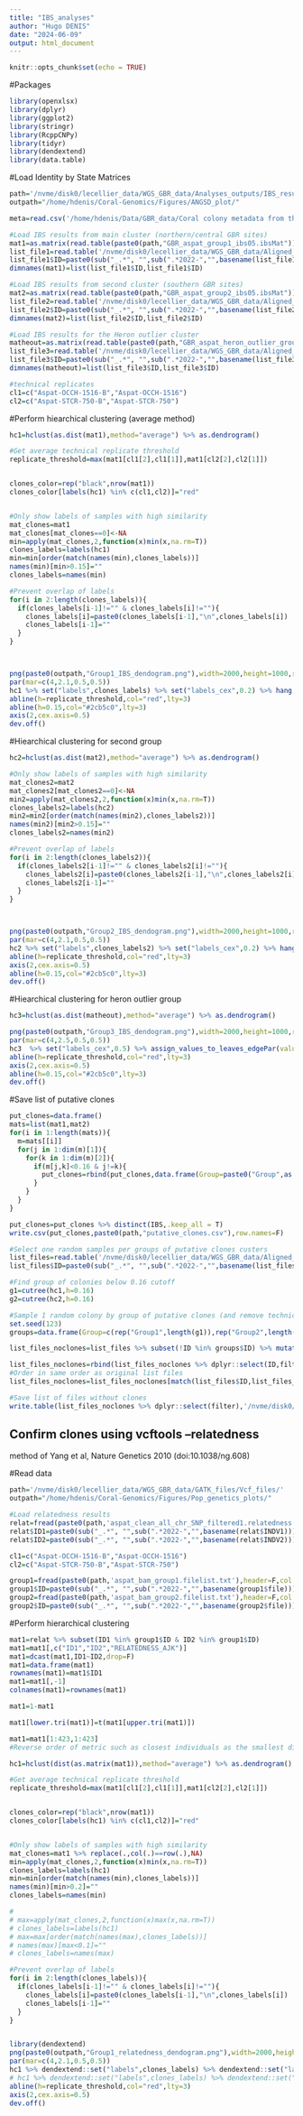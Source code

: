 ```yaml
---
title: "IBS_analyses"
author: "Hugo DENIS"
date: "2024-06-09"
output: html_document
---
```


```r
knitr::opts_chunk$set(echo = TRUE)
```

#Packages
```r
library(openxlsx)
library(dplyr)
library(ggplot2)
library(stringr)
library(RcppCNPy)
library(tidyr)
library(dendextend)
library(data.table)
```

#Load Identity by State Matrices 
```r
path='/nvme/disk0/lecellier_data/WGS_GBR_data/Analyses_outputs/IBS_results/'
outpath="/home/hdenis/Coral-Genomics/Figures/ANGSD_plot/"

meta=read.csv('/home/hdenis/Data/GBR_data/Coral colony metadata from the ECT1_RRAP_Aspathulata_2022.csv')

#Load IBS results from main cluster (northern/central GBR sites)
mat1=as.matrix(read.table(paste0(path,"GBR_aspat_group1_ibs05.ibsMat")))
list_file1=read.table('/nvme/disk0/lecellier_data/WGS_GBR_data/Aligned_files/aspat_bam_group1.filelist.txt',col.names='file')
list_file1$ID=paste0(sub("_.*", "",sub(".*2022-","",basename(list_file1$file))))
dimnames(mat1)=list(list_file1$ID,list_file1$ID)

#Load IBS results from second cluster (southern GBR sites)
mat2=as.matrix(read.table(paste0(path,"GBR_aspat_group2_ibs05.ibsMat")))
list_file2=read.table('/nvme/disk0/lecellier_data/WGS_GBR_data/Aligned_files/aspat_bam_group2.filelist.txt',col.names='file')
list_file2$ID=paste0(sub("_.*", "",sub(".*2022-","",basename(list_file2$file))))
dimnames(mat2)=list(list_file2$ID,list_file2$ID)

#Load IBS results for the Heron outlier cluster
matheout=as.matrix(read.table(paste0(path,"GBR_aspat_heron_outlier_group_ibs05.ibsMat")))
list_file3=read.table('/nvme/disk0/lecellier_data/WGS_GBR_data/Aligned_files/aspat_bam_heron_outlier.filelist.txt',col.names='file')
list_file3$ID=paste0(sub("_.*", "",sub(".*2022-","",basename(list_file3$file))))
dimnames(matheout)=list(list_file3$ID,list_file3$ID)

#technical replicates
cl1=c("Aspat-OCCH-1516-B","Aspat-OCCH-1516")
cl2=c("Aspat-STCR-750-B","Aspat-STCR-750")
```

#Perform hiearchical clustering (average method)
```r
hc1=hclust(as.dist(mat1),method="average") %>% as.dendrogram()

#Get average technical replicate threshold
replicate_threshold=max(mat1[cl1[2],cl1[1]],mat1[cl2[2],cl2[1]])


clones_color=rep("black",nrow(mat1))
clones_color[labels(hc1) %in% c(cl1,cl2)]="red"


#Only show labels of samples with high similarity 
mat_clones=mat1
mat_clones[mat_clones==0]<-NA
min=apply(mat_clones,2,function(x)min(x,na.rm=T))
clones_labels=labels(hc1)
min=min[order(match(names(min),clones_labels))]
names(min)[min>0.15]=""
clones_labels=names(min)

#Prevent overlap of labels
for(i in 2:length(clones_labels)){
  if(clones_labels[i-1]!="" & clones_labels[i]!=""){
    clones_labels[i]=paste0(clones_labels[i-1],"\n",clones_labels[i])
    clones_labels[i-1]=""
  }
}



png(paste0(outpath,"Group1_IBS_dendogram.png"),width=2000,height=1000,res=400)
par(mar=c(4,2.1,0.5,0.5))
hc1 %>% set("labels",clones_labels) %>% set("labels_cex",0.2) %>% hang.dendrogram() %>% assign_values_to_leaves_edgePar(value=clones_color,edgePar="col") %>% set("branches_lwd",0.5)  %>% plot(ylim=c(0.13,0.25),yaxt="n")
abline(h=replicate_threshold,col="red",lty=3)
abline(h=0.15,col="#2cb5c0",lty=3)
axis(2,cex.axis=0.5)
dev.off()
```

#Hiearchical clustering for second group
```r
hc2=hclust(as.dist(mat2),method="average") %>% as.dendrogram()

#Only show labels of samples with high similarity 
mat_clones2=mat2
mat_clones2[mat_clones2==0]<-NA
min2=apply(mat_clones2,2,function(x)min(x,na.rm=T))
clones_labels2=labels(hc2)
min2=min2[order(match(names(min2),clones_labels2))]
names(min2)[min2>0.15]=""
clones_labels2=names(min2)

#Prevent overlap of labels
for(i in 2:length(clones_labels2)){
  if(clones_labels2[i-1]!="" & clones_labels2[i]!=""){
    clones_labels2[i]=paste0(clones_labels2[i-1],"\n",clones_labels2[i])
    clones_labels2[i-1]=""
  }
}



png(paste0(outpath,"Group2_IBS_dendogram.png"),width=2000,height=1000,res=400)
par(mar=c(4,2.1,0.5,0.5))
hc2 %>% set("labels",clones_labels2) %>% set("labels_cex",0.2) %>% hang.dendrogram() %>% assign_values_to_leaves_edgePar(value="black",edgePar="col") %>% set("branches_lwd",0.5)  %>% plot(ylim=c(0.13,0.25),yaxt="n")
abline(h=replicate_threshold,col="red",lty=3)
axis(2,cex.axis=0.5)
abline(h=0.15,col="#2cb5c0",lty=3)
dev.off()
```

#Hiearchical clustering for heron outlier group
```r
hc3=hclust(as.dist(matheout),method="average") %>% as.dendrogram()

png(paste0(outpath,"Group3_IBS_dendogram.png"),width=2000,height=1000,res=400)
par(mar=c(4,2.5,0.5,0.5))
hc3  %>% set("labels_cex",0.5) %>% assign_values_to_leaves_edgePar(value="black",edgePar="col") %>% set("branches_lwd",1)  %>% plot(ylim=c(0,0.5),yaxt="n")
abline(h=replicate_threshold,col="red",lty=3)
axis(2,cex.axis=0.5)
abline(h=0.15,col="#2cb5c0",lty=3)
dev.off()
```

#Save list of putative clones 
```r
put_clones=data.frame()
mats=list(mat1,mat2)
for(i in 1:length(mats)){
  m=mats[[i]]
  for(j in 1:dim(m)[1]){
    for(k in 1:dim(m)[2]){
      if(m[j,k]<0.16 & j!=k){
        put_clones=rbind(put_clones,data.frame(Group=paste0("Group",as.character(i)),ID1=rownames(m)[j],ID2=colnames(m)[k],IBS=m[j,k]))
      }
    }
  }
}

put_clones=put_clones %>% distinct(IBS,.keep_all = T)
write.csv(put_clones,paste0(path,"putative_clones.csv"),row.names=F)

#Select one random samples per groups of putative clones custers
list_files=read.table('/nvme/disk0/lecellier_data/WGS_GBR_data/Aligned_files/aspat_bam_clean.filelist.txt',col.names='file')
list_files$ID=paste0(sub("_.*", "",sub(".*2022-","",basename(list_files$file))))

#Find group of colonies below 0.16 cutoff 
g1=cutree(hc1,h=0.16)
g2=cutree(hc2,h=0.16)

#Sample 1 random colony by group of putative clones (and remove technical replicates)
set.seed(123)
groups=data.frame(Group=c(rep("Group1",length(g1)),rep("Group2",length(g2))),Clone_clust=c(g1,g2),ID=c(names(g1),names(g2))) %>% subset(!ID %in% c("Aspat-OCCH-1516-B","Aspat-STCR-750-B")) %>% group_by(Group,Clone_clust) %>% slice_sample(n=1) %>% mutate(filter=1)

list_files_noclones=list_files %>% subset(!ID %in% groups$ID) %>% mutate(filter=0)

list_files_noclones=rbind(list_files_noclones %>% dplyr::select(ID,filter),groups %>% ungroup() %>% dplyr::select(ID,filter))
#Order in same order as original list files
list_files_noclones=list_files_noclones[match(list_files$ID,list_files_noclones$ID),]

#Save list of files without clones 
write.table(list_files_noclones %>% dplyr::select(filter),'/nvme/disk0/lecellier_data/WGS_GBR_data/Aligned_files/aspat_bam_noclones.filelist.txt',row.names=F,col.names = F,quote=F)
```


## Confirm clones using vcftools --relatedness 
method of Yang et al, Nature Genetics 2010 (doi:10.1038/ng.608)

#Read data 
```r
path='/nvme/disk0/lecellier_data/WGS_GBR_data/GATK_files/Vcf_files/'
outpath="/home/hdenis/Coral-Genomics/Figures/Pop_genetics_plots/"

#Load relatedness results
relat=fread(paste0(path,'aspat_clean_all_chr_SNP_filtered1.relatedness'),header=T)
relat$ID1=paste0(sub("_.*", "",sub(".*2022-","",basename(relat$INDV1))))
relat$ID2=paste0(sub("_.*", "",sub(".*2022-","",basename(relat$INDV2))))

cl1=c("Aspat-OCCH-1516-B","Aspat-OCCH-1516")
cl2=c("Aspat-STCR-750-B","Aspat-STCR-750")

group1=fread(paste0(path,'aspat_bam_group1.filelist.txt'),header=F,col.names="file")
group1$ID=paste0(sub("_.*", "",sub(".*2022-","",basename(group1$file))))
group2=fread(paste0(path,'aspat_bam_group2.filelist.txt'),header=F,col.names="file")
group2$ID=paste0(sub("_.*", "",sub(".*2022-","",basename(group2$file))))
```


#Perform hierarchical clustering
```r
mat1=relat %>% subset(ID1 %in% group1$ID & ID2 %in% group1$ID)
mat1=mat1[,c("ID1","ID2","RELATEDNESS_AJK")]
mat1=dcast(mat1,ID1~ID2,drop=F)
mat1=data.frame(mat1)
rownames(mat1)=mat1$ID1
mat1=mat1[,-1]
colnames(mat1)=rownames(mat1)

mat1=1-mat1

mat1[lower.tri(mat1)]=t(mat1[upper.tri(mat1)])

mat1=mat1[1:423,1:423]
#Reverse order of metric such as closest individuals as the smallest distance

hc1=hclust(dist(as.matrix(mat1)),method="average") %>% as.dendrogram()

#Get average technical replicate threshold
replicate_threshold=max(mat1[cl1[2],cl1[1]],mat1[cl2[2],cl2[1]])


clones_color=rep("black",nrow(mat1))
clones_color[labels(hc1) %in% c(cl1,cl2)]="red"


#Only show labels of samples with high similarity 
mat_clones=mat1 %>% replace(.,col(.)==row(.),NA)
min=apply(mat_clones,2,function(x)min(x,na.rm=T))
clones_labels=labels(hc1)
min=min[order(match(names(min),clones_labels))]
names(min)[min>0.2]=""
clones_labels=names(min)

# 
# max=apply(mat_clones,2,function(x)max(x,na.rm=T))
# clones_labels=labels(hc1)
# max=max[order(match(names(max),clones_labels))]
# names(max)[max<0.1]=""
# clones_labels=names(max)

#Prevent overlap of labels
for(i in 2:length(clones_labels)){
  if(clones_labels[i-1]!="" & clones_labels[i]!=""){
    clones_labels[i]=paste0(clones_labels[i-1],"\n",clones_labels[i])
    clones_labels[i-1]=""
  }
}


library(dendextend)
png(paste0(outpath,"Group1_relatedness_dendogram.png"),width=2000,height=1000,res=400)
par(mar=c(4,2.1,0.5,0.5))
hc1 %>% dendextend::set("labels",clones_labels) %>% dendextend::set("labels_cex",0.2) %>% dendextend::hang.dendrogram() %>% dendextend::assign_values_to_leaves_edgePar(value=clones_color,edgePar="col") %>% dendextend::set("branches_lwd",0.5)  %>% plot(ylim=c(0.7,1.5),yaxt="n")
# hc1 %>% dendextend::set("labels",clones_labels) %>% dendextend::set("labels_cex",0.2) %>% dendextend::hang.dendrogram() %>% dendextend::assign_values_to_leaves_edgePar(value=clones_color,edgePar="col") %>% dendextend::set("branches_lwd",0.5)  %>% plot(ylim=c(0,1),yaxt="n")
abline(h=replicate_threshold,col="red",lty=3)
axis(2,cex.axis=0.5)
dev.off()
```

